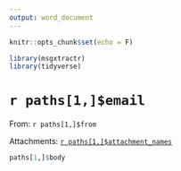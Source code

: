 ```yaml
---
output: word_document
---
```


```r
knitr::opts_chunk$set(echo = F)
```


```r
library(msgxtractr)
library(tidyverse)
```

# `r paths[1,]$email`

From: `r paths[1,]$from`

Attachments: [`r paths[1,]$attachment_names`](`r paths[1,]$attachment_names`)




```r
paths[1,]$body
```

